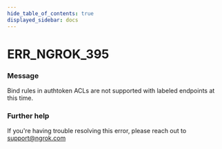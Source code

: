 ```yaml
---
hide_table_of_contents: true
displayed_sidebar: docs
---
```



# ERR_NGROK_395

### Message

Bind rules in authtoken ACLs are not supported with labeled endpoints at this time.

<ErrorDetails error="err_ngrok_395" />

### Further help

If you're having trouble resolving this error, please reach out to [support@ngrok.com](mailto:support@ngrok.com?subject=Help%20with%20ERR_NGROK_395)
